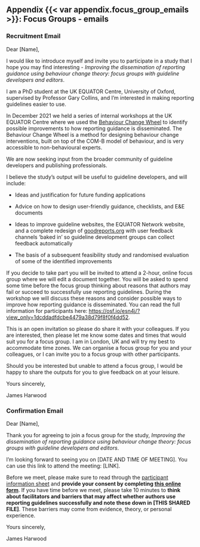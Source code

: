 ## Appendix {{< var appendix.focus_group_emails >}}: Focus Groups - emails {.appendix}

### Recruitment Email

Dear \[Name\], 

I would like to introduce myself and invite you to participate in a study that I hope you may find interesting - *Improving the dissemination of reporting guidance using behaviour change theory: focus groups with guideline developers and editors*.

I am a PhD student at the UK EQUATOR Centre, University of Oxford, supervised by Professor Gary Collins, and I’m interested in making reporting guidelines easier to use.

In December 2021 we held a series of internal workshops at the UK EQUATOR Centre where we used the [Behaviour Change Wheel](#0) to identify possible improvements to how reporting guidance is disseminated. The Behaviour Change Wheel is a method for designing behaviour change interventions, built on top of the COM-B model of behaviour, and is very accessible to non-behavioural experts.

We are now seeking input from the broader community of guideline developers and publishing professionals.

I believe the study’s output will be useful to guideline developers, and will include:

-   Ideas and justification for future funding applications

-   Advice on how to design user-friendly guidance, checklists, and E&E documents

-   Ideas to improve guideline websites, the EQUATOR Network website, and a complete redesign of [goodreports.org](http://www.goodreports.org/) with user feedback channels ‘baked in’ so guideline development groups can collect feedback automatically

-   The basis of a subsequent feasibility study and randomised evaluation of some of the identified improvements

If you decide to take part you will be invited to attend a 2-hour, online focus group where we will edit a document together. You will be asked to spend some time before the focus group thinking about reasons that authors may fail or succeed to successfully use reporting guidelines. During the workshop we will discuss these reasons and consider possible ways to improve how reporting guidance is disseminated. You can read the full information for participants here: <https://osf.io/esn4j/?view_only=1dcddadfdcbe4479a38d79f8f0f4dd52>.

This is an open invitation so please do share it with your colleagues. If you are interested, then please let me know some dates and times that would suit you for a focus group. I am in London, UK and will try my best to accommodate time zones. We can organise a focus group for you and your colleagues, or I can invite you to a focus group with other participants.

Should you be interested but unable to attend a focus group, I would be happy to share the outputs for you to give feedback on at your leisure.

Yours sincerely,

James Harwood

### Confirmation Email

Dear \[Name\],

Thank you for agreeing to join a focus group for the study, *Improving the dissemination of reporting guidance using behaviour change theory: focus groups with guideline developers and editors*.

I’m looking forward to seeing you on \[DATE AND TIME OF MEETING\]. You can use this link to attend the meeting: \[LINK\].

Before we meet, please make sure to read through the [participant information sheet](https://osf.io/esn4j/?view_only=1dcddadfdcbe4479a38d79f8f0f4dd52) and **provide your consent by completing [this online form](https://oxford.onlinesurveys.ac.uk/reporting-guideline-focus-groups)**. If you have time before we meet, please take 10 minutes to **think about facilitators and barriers that may affect whether authors use reporting guidelines successfully and note these down in \[THIS SHARED FILE\]**. These barriers may come from evidence, theory, or personal experience.

Yours sincerely,

James Harwood